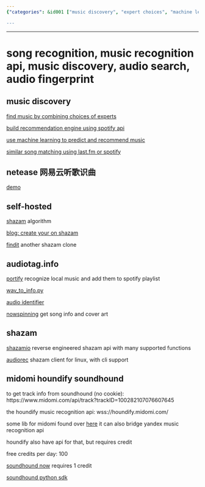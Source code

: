 ```yaml
---
{"categories": &id001 ["music discovery", "expert choices", "machine learning", "Spotify API", "Last.fm API", "self-hosted Shazam", "Ubuntu 18.04"], "category": "Music Discovery", "date": "2023-12-22 23:52:59", "description": "The article delves into different approaches for music discovery, such as relying on experts' recommendations, leveraging machine learning algorithms and utilizing APIs from platforms like Spotify and Last.fm. Additionally, it explores the possibility of building one's own Shazam-like algorithm or song recognition system in Ubuntu 18.04.", "tags": *id001, "title": "song recognition, music recognition api, music discovery, audio search, audio fingerprint"}

---
```


------

# song recognition, music recognition api, music discovery, audio search, audio fingerprint

## music discovery

[find music by combining choices of experts](https://github.com/shijithpk/music-discovery)

[build recommendation engine using spotify api](https://github.com/darkfire5900/Find-The-Beat)

[use machine learning to predict and recommend music](https://github.com/adidottxt/spotify-music-discovery)

[similar song matching using last.fm or spotify](https://github.com/schollz/playlistfromsong)

## netease 网易云听歌识曲

[demo](https://github.com/userZheng686/wyySongIdentify)

## self-hosted

[shazam](https://github.com/bmoquist/Shazam) algorithm

[blog: create your on shazam](https://ourcodeworld.com/articles/read/973/creating-your-own-shazam-identify-songs-with-python-through-audio-fingerprinting-in-ubuntu-18-04#:~:text=To%20start%20recognizing%2C%20simply%20run%20the%20python%20script,the%20algorithm%20will%20surely%20recognize%20the%20correct%20song.)

[findit](https://github.com/methi1999/Findit) another shazam clone

## audiotag.info

[portify](https://github.com/adbcode/portify) recognize local music and add them to spotify playlist

[wav_to_info.py](https://github.com/whuds/song-classifier/blob/7c6771312e45a0f72f966a77506317d5cc98212a/metadata/code/wav_to_info.py)

[audio identifier](https://github.com/jndrf/audioidentifier/tree/b110ff7ce25b1a2d758b1b9baac2d809ae928e4e)

[nowspinning](https://github.com/ChristopherCarignan/NowSpinning/blob/master/NowSpinning.py) get song info and cover art

## shazam

[shazamio](https://github.com/dotX12/ShazamIO) reverse engineered shazam api with many supported functions

[audiorec](https://github.com/marin-m/SongRec) shazam client for linux, with cli support

## midomi houndify soundhound

to get track info from soundhound (no cookie):
https://www.midomi.com/api/track?trackID=100282107076607645

the houndify music recognition api:
wss://houndify.midomi.com/

some lib for midomi found over [here](https://github.com/Azarattum/AmadeusCore/blob/3bbb39e4d92508f036dd7be68b66681013866cba/src/components/app/models/recognizers/midomi.recognizer.ts)
it can also bridge yandex music recognition api

houndify also have api for that, but requires credit

free credits per day: 100

[soundhound now](https://docs.houndify.com/reference/SoundHoundNowCommand#field_SingleTrackResult) requires 1 credit

[soundhound python sdk](https://pypi.org/project/Houndify)

